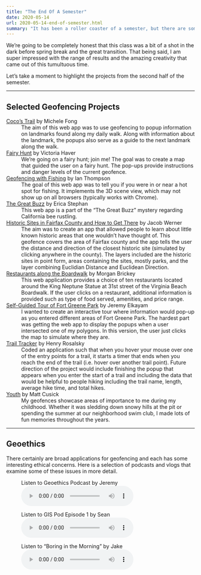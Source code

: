 ```yaml
---
title: "The End Of A Semester"
date: 2020-05-14
url: 2020-05-14-end-of-semester.html
summary: "It has been a roller coaster of a semester, but there are some amazingly excellent work to be shown for it. Well done everyone."
---
```


We're going to be completely honest that this class was a bit of a shot in the dark before spring break and the great transition.
That being said, I am super impressed with the range of results and the amazing creativity that came out of this tumultuous time.

Let's take a moment to highlight the projects from the second half of the semester.

***

## Selected Geofencing Projects

[Coco's Trail](sites/2020-05-10-cocos-trail.html) by Michele Fong
:   The aim of this web app was to use geofencing to popup information on landmarks found along my daily walk.
    Along with information about the landmark, the popups also serve as a guide to the next landmark along the walk.

[Fairy Hunt](sites/2020-05-13-fairy-hunt.html) by Victoria Haver
:   We're going on a fairy hunt; join me!
    The goal was to create a map that guided the user on a fairy hunt.
    The pop-ups provide instructions and danger levels of the current geofence.

[Geofencing with Fishing](sites/2020-05-07-geofencing-with-fishing.html) by Ian Thompson
:   The goal of this web app was to tell you if you were in or near a hot spot for fishing.
    It implements the 3D scene view, which may not show up on all browsers (typically works with Chrome).

[The Great Buzz](sites/2020-05-10-the-great-buzz.html) by Erica Stephan
:   This web app is a part of the "The Great Buzz" mystery regarding California bee rustling.

[Historic Sites in Fairfax County and How to Get There](sites/2020-05-07-historic-sites-in-fairfax-county.html) by Jacob Werner
:   The aim was to create an app that allowed people to learn about little known historic areas that one wouldn't have thought of.
    This geofence covers the area of Fairfax county and the app tells the user the distance and direction of the closest historic site (simulated by clicking anywhere in the county).
    The layers included are the historic sites in point form, areas containing the sites, mostly parks, and the layer combining Euclidian Distance and Euclidean Direction.

[Restaurants along the Boardwalk](sites/2020-05-05-restaurants-on-the-boardwalk.html) by Morgan Brickey
:   This web application provides a choice of ten restaurants located around the King Neptune Statue at 31st street of the Virginia Beach Boardwalk.
    If the user clicks on a restaurant, additional information is provided such as type of food served, amenities, and price range.

[Self-Guided Tour of Fort Greene Park](sites/2020-05-10-fort-greene-park-tour.html) by Jeremy Elkayam
:   I wanted to create an interactive tour where information would pop-up as you entered different areas of Fort Greene Park.
    The hardest part was getting the web app to display the popups when a user intersected one of my polygons.
    In this version, the user just clicks the map to simulate where they are.

[Trail Tracker](sites/2020-05-10-trail-tracker.html) by Henry Rosalsky
:   Coded an application such that when you hover your mouse over one of the entry points for a trail, it starts a timer that ends when you reach the end of the trail (i.e. hover over another trail point).
    Future direction of the project would include finishing the popup that appears when you enter the start of a trail and including the data that would be helpful to people hiking including the trail name, length, average hike time, and total hikes.

[Youth](sites/2020-05-07-youth.html) by Matt Cusick
:   My geofences showcase areas of importance to me during my childhood.
    Whether it was sledding down snowy hills at the pit or spending the summer at our neighborhood swim club, I made lots of fun memories throughout the years.

***

## Geoethics
There certainly are broad applications for geofencing and each has some interesting ethical concerns.
Here is a selection of podcasts and vlogs that examine some of these issues in more detail.

<div class="podcast">
<figure>
<figcaption>Listen to Geoethics Podcast by Jeremy</figcaption>
<audio controls="">
<source src="https://drive.google.com/uc?export=view&id=1gPObjmfQvihGm3-5P6a-Aw4vBMwTw0s8" type="audio/mpeg">
<p>Your browser does not support HTML5 audio. Here is a <a href="https://drive.google.com/uc?export=view&id=1gPObjmfQvihGm3-5P6a-Aw4vBMwTw0s8">link</a> instead.</p>
</audio>
</figure>

<figure>
<figcaption>Listen to GIS Pod Episode 1 by Sean</figcaption>
<audio controls="">
<source src="https://drive.google.com/uc?export=view&id=1vGsZAGdYBBq4EYWyKVILoZ9nwJNkD60z" type="audio/mpeg">
<p>Your browser does not support HTML5 audio. Here is a <a href="https://drive.google.com/uc?export=view&id=1vGsZAGdYBBq4EYWyKVILoZ9nwJNkD60z">link</a> instead.</p>
</audio>
</figure>

<figure>
<figcaption>Listen to "Boring in the Morning" by Jake</figcaption>
<audio controls="">
<source src="https://drive.google.com/uc?export=view&id=1cwc199CVkHGXp4Vp3zDifx3zOMWWPBWo" type="audio/mpeg">
<p>Your browser does not support HTML5 audio. Here is a <a href="https://drive.google.com/uc?export=view&id=1cwc199CVkHGXp4Vp3zDifx3zOMWWPBWo">link</a> instead.</p>
</audio>
</figure>
</div>

